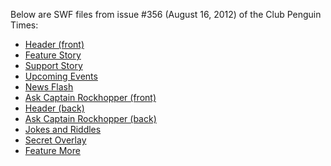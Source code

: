 Below are SWF files from issue #356 (August 16, 2012) of the Club Penguin Times:

*[[Media:News356HeaderFront.swf|Header (front)]]
*[[Media:News356FeatureStory.swf|Feature Story]]
*[[Media:News356SupportStory.swf|Support Story]]
*[[Media:News356UpcomingEvents.swf|Upcoming Events]]
*[[Media:News356NewsFlash.swf|News Flash]]
*[[Media:News356AskAuntArcticFront.swf|Ask Captain Rockhopper (front)]]
*[[Media:News356HeaderBack.swf|Header (back)]]
*[[Media:News356AskAuntArcticBack.swf|Ask Captain Rockhopper (back)]]
*[[Media:News356JokesAndRiddles.swf|Jokes and Riddles]]
*[[Media:News356SecretOverlay.swf|Secret Overlay]]
*[[Media:News356FeatureMore.swf|Feature More]]
